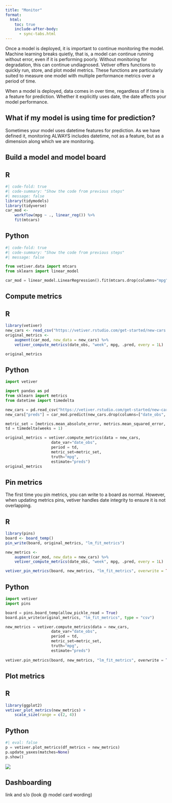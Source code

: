 ```yaml
---
title: "Monitor"
format:
  html:
    toc: true
    include-after-body:
      - sync-tabs.html
---
```


Once a model is deployed, it is important to continue monitoring the model. Machine learning breaks quietly, that is, a model can continue running without error, even if it is performing poorly. Without monitoring for degradation, this can continue undiagnosed. Vetiver offers functions to quickly run, store, and plot model metrics. These functions are particularly suited to measure one model with multiple performance metrics over a period of time.

When a model is deployed, data comes in over time, regardless of if time is a feature for prediction. Whether it explicitly uses date, the date affects your model performance.

::: callout-tip
## What if my model is using time for prediction?

Sometimes your model uses datetime features for prediction. As we have defined it, monitoring ALWAYS includes datetime, not as a feature, but as a dimension along which we are monitoring.

:::

## Build a model and model board

::: panel-tabset
## R

```r
#| code-fold: true
#| code-summary: "Show the code from previous steps"
#| message: false
library(tidymodels)
library(tidyverse)
car_mod <-
    workflow(mpg ~ ., linear_reg()) %>%
    fit(mtcars)
```

## Python

```python
#| code-fold: true
#| code-summary: "Show the code from previous steps"
#| message: false

from vetiver.data import mtcars
from sklearn import linear_model

car_mod = linear_model.LinearRegression().fit(mtcars.drop(columns="mpg"), mtcars["mpg"])
```
:::


## Compute metrics

::: panel-tabset
## R

```r
library(vetiver)
new_cars <- read_csv("https://vetiver.rstudio.com/get-started/new-cars.csv")
original_metrics <-
    augment(car_mod, new_data = new_cars) %>%
    vetiver_compute_metrics(date_obs, "week", mpg, .pred, every = 1L)

original_metrics
```


## Python

```python
import vetiver

import pandas as pd
from sklearn import metrics
from datetime import timedelta

new_cars = pd.read_csv("https://vetiver.rstudio.com/get-started/new-cars.csv")
new_cars["preds"] = car_mod.predict(new_cars.drop(columns=["date_obs", "mpg"]))

metric_set = [metrics.mean_absolute_error, metrics.mean_squared_error, metrics.r2_score]
td = timedelta(weeks = 1)

original_metrics = vetiver.compute_metrics(data = new_cars, 
                    date_var="date_obs", 
                    period = td, 
                    metric_set=metric_set, 
                    truth="mpg", 
                    estimate="preds")
original_metrics
```

:::

## Pin metrics

The first time you pin metrics, you can write to a board as normal. However, when updating metrics pins, vetiver handles date integrity to ensure it is not overlapping.

::: panel-tabset
## R

```r
library(pins)
board <- board_temp()
pin_write(board, original_metrics, "lm_fit_metrics")

new_metrics <-
    augment(car_mod, new_data = new_cars) %>%
    vetiver_compute_metrics(date_obs, "week", mpg, .pred, every = 1L)

vetiver_pin_metrics(board, new_metrics, "lm_fit_metrics", overwrite = TRUE)
```



## Python

```python
import vetiver
import pins

board = pins.board_temp(allow_pickle_read = True)
board.pin_write(original_metrics, "lm_fit_metrics", type = "csv")

new_metrics = vetiver.compute_metrics(data = new_cars, 
                    date_var="date_obs", 
                    period = td, 
                    metric_set=metric_set, 
                    truth="mpg", 
                    estimate="preds")
                    
vetiver.pin_metrics(board, new_metrics, "lm_fit_metrics", overwrite = True)

```

:::


## Plot metrics

::: panel-tabset
## R

```r
library(ggplot2)
vetiver_plot_metrics(new_metrics) +
    scale_size(range = c(2, 4))
```


## Python

```python
#| eval: false
p = vetiver.plot_metrics(df_metrics = new_metrics)
p.update_yaxes(matches=None)
p.show()
```
![](../images/pythonmonitor.png)

:::

## Dashboarding

link and s/o (look @ model card wording)
